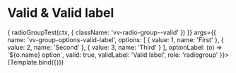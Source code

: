 
<Meta title="Components/RadioGroup/Valid" component={VvRadioGroup} />

# Valid & Valid label

<Canvas>
	<Story
		name="Valid"
		play={async (ctx) => {
			radioGroupTest(ctx, {
				className: 'vv-radio-group--valid'
			})
		}}
		args={{
			name: 'vv-group-options-valid-label',
			options: [
				{ value: 1, name: 'First' },
				{ value: 2, name: 'Second' },
				{ value: 3, name: 'Third' }
			],
			optionLabel: (o) => `${o.name} option`,
			valid: true,
			validLabel: 'Valid label',
			role: 'radiogroup'
		}}>
		{Template.bind({})}
	</Story>
</Canvas>
